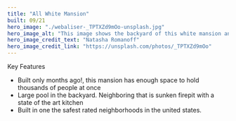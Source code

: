 ```yaml
---
title: "All White Mansion"
built: 09/21
hero_image: "./webaliser-_TPTXZd9mOo-unsplash.jpg"
hero_image_alt: "This image shows the backyard of this white mansion and focuses on the water feature"
hero_image_credit_text: "Natasha Romanoff"
hero_image_credit_link: "https://unsplash.com/photos/_TPTXZd9mOo"
---
```


Key Features

* Built only months ago!, this mansion has enough space to hold thousands of people at once
* Large pool in the backyard. Neighboring that is sunken firepit with a state of the art kitchen
* Built in one the safest rated neighborhoods in the united states.